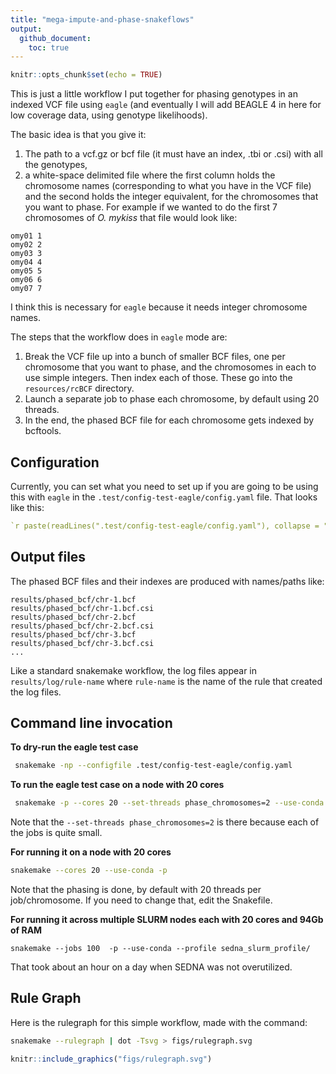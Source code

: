 ```yaml
---
title: "mega-impute-and-phase-snakeflows"
output: 
  github_document:
    toc: true
---
```


```r
knitr::opts_chunk$set(echo = TRUE)
```

This is just a little workflow I put together for phasing genotypes in an indexed VCF file
using `eagle` (and eventually I will add BEAGLE 4 in here for low coverage data, using 
genotype likelihoods).

The basic idea is that you give it:

1. The path to a vcf.gz or bcf file (it must have an index, .tbi or .csi)
with all the genotypes,
2. a white-space delimited file where the first column holds the
chromosome names (corresponding to what you have in the VCF file)
and the second holds the integer equivalent, for the chromosomes
that you want to phase.  For example if we wanted to do the first
7 chromosomes of _O. mykiss_ that file would look like:
```
omy01 1
omy02 2
omy03 3
omy04 4
omy05 5
omy06 6
omy07 7
```
I think this is necessary for `eagle` because it needs integer chromosome names.

The steps that the workflow does in `eagle` mode are:

1. Break the VCF file up into a bunch of smaller BCF files, one per chromosome that you
want to phase, and the chromosomes in each to use simple integers. Then index each of
those.  These go into the `resources/rcBCF` directory.
2. Launch a separate job to phase each chromosome, by default using 20 threads.
3. In the end, the phased BCF file for each chromosome gets indexed by bcftools.


## Configuration

Currently, you can set what you need to set up if you are going to be using this
with `eagle` in the `.test/config-test-eagle/config.yaml` file.  That looks
like this:
```yaml
`r paste(readLines(".test/config-test-eagle/config.yaml"), collapse = "\n")`
```

## Output files

The phased BCF files and their indexes are produced with names/paths like:
```
results/phased_bcf/chr-1.bcf
results/phased_bcf/chr-1.bcf.csi
results/phased_bcf/chr-2.bcf
results/phased_bcf/chr-2.bcf.csi
results/phased_bcf/chr-3.bcf
results/phased_bcf/chr-3.bcf.csi
...
```

Like a standard snakemake workflow, the log files appear in 
`results/log/rule-name` where `rule-name` is the name of the
rule that created the log files.

## Command line invocation

**To dry-run the eagle test case **

```sh
 snakemake -np --configfile .test/config-test-eagle/config.yaml
```

**To run the eagle test case on a node with 20 cores**
```sh
 snakemake -p --cores 20 --set-threads phase_chromosomes=2 --use-conda  --configfile .test/config-test-eagle/config.yaml
```
Note that the `--set-threads phase_chromosomes=2` is there because each of the jobs
is quite small.


**For running it on a node with 20 cores**
```sh
snakemake --cores 20 --use-conda -p
```
Note that the phasing is done, by default with 20 threads per job/chromosome.
If you need to change that, edit the Snakefile.

**For running it across multiple SLURM nodes each with 20 cores and 94Gb of RAM**
```
snakemake --jobs 100  -p --use-conda --profile sedna_slurm_profile/
```

That took about an hour on a day when SEDNA was not overutilized.

## Rule Graph

Here is the rulegraph for this simple workflow, made with the command:
```sh
snakemake --rulegraph | dot -Tsvg > figs/rulegraph.svg
```
```r
knitr::include_graphics("figs/rulegraph.svg")
```
